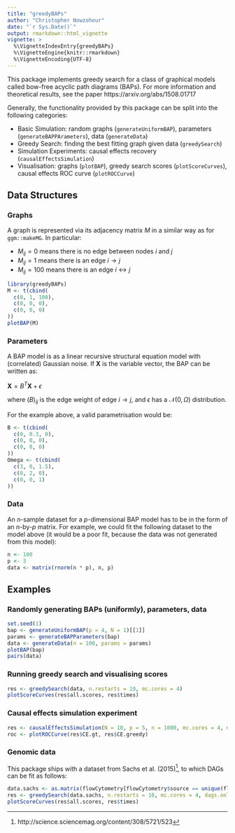 ```yaml
---
title: "greedyBAPs"
author: "Christopher Nowzohour"
date: "`r Sys.Date()`"
output: rmarkdown::html_vignette
vignette: >
  %\VignetteIndexEntry{greedyBAPs}
  %\VignetteEngine{knitr::rmarkdown}
  %\VignetteEncoding{UTF-8}
---
```



This package implements greedy search for a class of graphical models called bow-free acyclic path diagrams (BAPs). For more information and theoretical results, see the paper https://arxiv.org/abs/1508.01717

Generally, the functionality provided by this package can be split into the following categories:

* Basic Simulation: random graphs (`generateUniformBAP`), parameters (`generateBAPPArameters`), data (`generateData`)
* Greedy Search: finding the best fitting graph given data (`greedySearch`)
* Simulation Experiments: causal effects recovery (`causalEffectsSimulation`)
* Visualisation: graphs (`plotBAP`), greedy search scores (`plotScoreCurves`), causal effects ROC curve (`plotROCCurve`)

## Data Structures

### Graphs

A graph is represented via its adjacency matrix $M$ in a similar way as for `ggm::makeMG`. In particular:

* $M_{ij} = 0$ means there is no edge between nodes $i$ and $j$
* $M_{ij} = 1$ means there is an edge $i \rightarrow j$
* $M_{ij} = 100$ means there is an edge $i \leftrightarrow j$

```r
library(greedyBAPs)
M <- t(cbind(
  c(0, 1, 100),
  c(0, 0, 0),
  c(0, 0, 0)
))
plotBAP(M)
```

### Parameters
A BAP model is as a linear recursive structural equation model with (correlated) Gaussian noise. If $\mathbf{X}$ is the variable vector, the BAP can be written as:

$\mathbf{X} = B^T \mathbf{X} + \epsilon$

where $({B})_{ij}$ is the edge weight of edge $i \rightarrow j$, and $\epsilon$ has a $\mathcal{N}(0, \Omega)$ distribution.

For the example above, a valid parametrisation would be:

```r
B <- t(cbind(
  c(0, 0.3, 0),
  c(0, 0, 0),
  c(0, 0, 0)
))
Omega <- t(cbind(
  c(3, 0, 1.5),
  c(0, 2, 0),
  c(0, 0, 1)
))
```

### Data

An $n$-sample dataset for a $p$-dimensional BAP model has to be in the form of an $n$-by-$p$ matrix. For example, we could fit the following dataset to the model above (it would be a poor fit, because the data was not generated from this model):

```r
n <- 100
p <- 3
data <- matrix(rnorm(n * p), n, p)
```

## Examples

### Randomly generating BAPs (uniformly), parameters, data

```r
set.seed(1)
bap <- generateUniformBAP(p = 4, N = 1)[[1]]
params <- generateBAPParameters(bap)
data <- generateData(n = 100, params = params)
plotBAP(bap)
pairs(data)
```

### Running greedy search and visualising scores

```r
res <- greedySearch(data, n.restarts = 10, mc.cores = 4)
plotScoreCurves(res$all.scores, res$times)
```

### Causal effects simulation experiment

```r
res <- causalEffectsSimulation(N = 10, p = 5, n = 1000, mc.cores = 4, n.restarts = 10, max.in.degree = 2, max.steps = 100, max.iter.ricf = 10, equivalent.eps = 1e-10)
roc <- plotROCCurve(res$CE.gt, res$CE.greedy)
```

### Genomic data

This package ships with a dataset from Sachs et al. (2015)^[http://science.sciencemag.org/content/308/5721/523], to which DAGs can be fit as follows:

```r
data.sachs <- as.matrix(flowCytometry[flowCytometry$source == unique(flowCytometry$source)[1], 1:11])
res <- greedySearch(data.sachs, n.restarts = 10, mc.cores = 4, dags.only = TRUE)
plotScoreCurves(res$all.scores, res$times)
```
